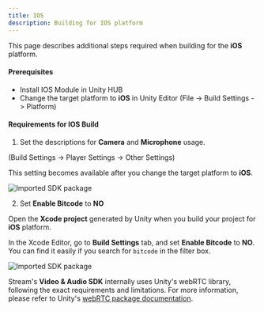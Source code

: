 ```yaml
---
title: IOS
description: Building for IOS platform
---
```


This page describes additional steps required when building for the **iOS** platform.

#### Prerequisites
- Install IOS Module in Unity HUB
- Change the target platform to **iOS** in Unity Editor (File -> Build Settings -> Platform)

#### Requirements for IOS Build
1. Set the descriptions for **Camera** and **Microphone** usage. 

(Build Settings -> Player Settings -> Other Settings)

This setting becomes available after you change the target platform to **iOS**. 

![Imported SDK package](../assets/platforms/set_camera_and_microphone_usage_desc.png)

2. Set **Enable Bitcode** to **NO**

Open the **Xcode project** generated by Unity when you build your project for **iOS** platform.

In the Xcode Editor, go to **Build Settings** tab, and set **Enable Bitcode** to **NO**. You can find it easily if you search for `bitcode` in the filter box.

![Imported SDK package](../assets/platforms/xcode_set_no_in_enable_bitcode.png)

Stream's **Video & Audio SDK** internally uses Unity's webRTC library, following the exact requirements and limitations. For more information, please refer to Unity's [webRTC package documentation](https://docs.unity3d.com/Packages/com.unity.webrtc@3.0/manual/requirements.html).